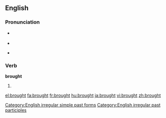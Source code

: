 ==English==

{{rank|however|enough|quite|230|brought|woman|want|home}}

===Pronunciation===
*{{IPA|/'brɔːt/}} {{SAMPA|/'brO:t/}}
*{{audio|en-us-brought.ogg|Audio (US)}}
*{{audio|en-uk-brought.ogg|Audio (UK)}}
*:{{rhymes|ɔːt}}

===Verb===
'''brought'''

# {{past of|''[[bring]]''}}

[[Category:English irregular simple past forms]]
[[Category:English irregular past participles]]

[[el:brought]]
[[fa:brought]]
[[fr:brought]]
[[hu:brought]]
[[ja:brought]]
[[vi:brought]]
[[zh:brought]]